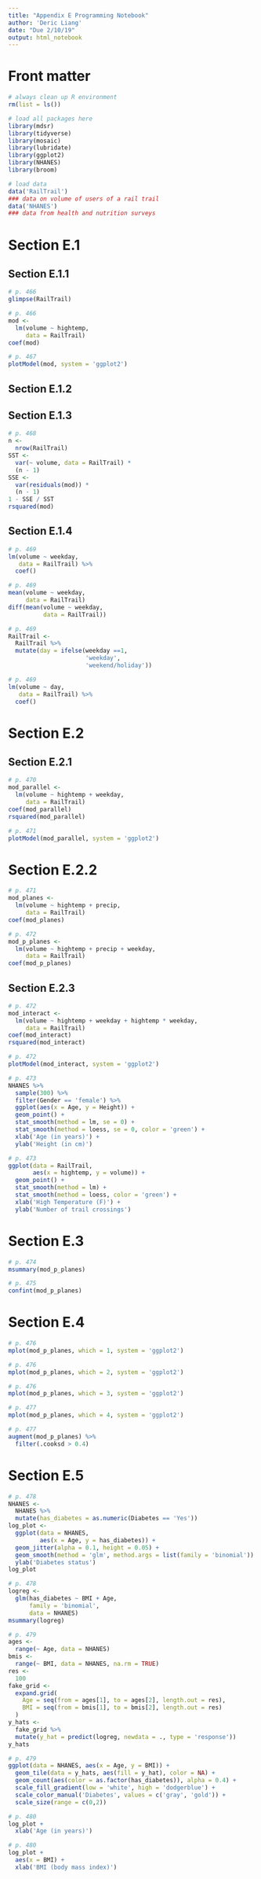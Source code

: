 ```yaml
---
title: "Appendix E Programming Notebook"
author: 'Deric Liang'
date: "Due 2/10/19"
output: html_notebook
---
```


# Front matter

```r
# always clean up R environment
rm(list = ls())

# load all packages here
library(mdsr)
library(tidyverse)
library(mosaic)
library(lubridate)
library(ggplot2)
library(NHANES)
library(broom)

# load data
data('RailTrail')
### data on volume of users of a rail trail
data('NHANES')
### data from health and nutrition surveys
```

# Section E.1

## Section E.1.1

```r
# p. 466
glimpse(RailTrail)
```

```r
# p. 466
mod <-
  lm(volume ~ hightemp,
     data = RailTrail)
coef(mod)
```

```r
# p. 467
plotModel(mod, system = 'ggplot2')
```

## Section E.1.2

## Section E.1.3

```r
# p. 468
n <-
  nrow(RailTrail)
SST <-
  var(~ volume, data = RailTrail) *
  (n - 1)
SSE <-
  var(residuals(mod)) *
  (n - 1)
1 - SSE / SST
rsquared(mod)
```

## Section E.1.4

```r
# p. 469
lm(volume ~ weekday, 
   data = RailTrail) %>%
  coef()
```

```r
# p. 469
mean(volume ~ weekday, 
     data = RailTrail)
diff(mean(volume ~ weekday, 
          data = RailTrail))
```

```r
# p. 469
RailTrail <-
  RailTrail %>%
  mutate(day = ifelse(weekday ==1,
                      'weekday',
                      'weekend/holiday'))
```

```r
# p. 469
lm(volume ~ day, 
   data = RailTrail) %>%
  coef()
```

# Section E.2

## Section E.2.1

```r
# p. 470
mod_parallel <-
  lm(volume ~ hightemp + weekday,
     data = RailTrail)
coef(mod_parallel)
rsquared(mod_parallel)
```

```r
# p. 471
plotModel(mod_parallel, system = 'ggplot2')
```

# Section E.2.2

```r
# p. 471
mod_planes <-
  lm(volume ~ hightemp + precip,
     data = RailTrail)
coef(mod_planes)
```

```r
# p. 472
mod_p_planes <-
  lm(volume ~ hightemp + precip + weekday, 
     data = RailTrail)
coef(mod_p_planes)
```

## Section E.2.3

```r
# p. 472
mod_interact <-
  lm(volume ~ hightemp + weekday + hightemp * weekday,
     data = RailTrail)
coef(mod_interact)
rsquared(mod_interact)
```

```r
# p. 472
plotModel(mod_interact, system = 'ggplot2')
```

```r
# p. 473
NHANES %>%
  sample(300) %>%
  filter(Gender == 'female') %>%
  ggplot(aes(x = Age, y = Height)) +
  geom_point() +
  stat_smooth(method = lm, se = 0) +
  stat_smooth(method = loess, se = 0, color = 'green') +
  xlab('Age (in years)') +
  ylab('Height (in cm)')
```

```r
# p. 473
ggplot(data = RailTrail,
       aes(x = hightemp, y = volume)) +
  geom_point() +
  stat_smooth(method = lm) +
  stat_smooth(method = loess, color = 'green') +
  xlab('High Temperature (F)') +
  ylab('Number of trail crossings')
```

# Section E.3

```r
# p. 474
msummary(mod_p_planes)
```

```r
# p. 475
confint(mod_p_planes)
```

# Section E.4

```r
# p. 476
mplot(mod_p_planes, which = 1, system = 'ggplot2')
```

```r
# p. 476
mplot(mod_p_planes, which = 2, system = 'ggplot2')
```

```r
# p. 476
mplot(mod_p_planes, which = 3, system = 'ggplot2')
```

```r
# p. 477
mplot(mod_p_planes, which = 4, system = 'ggplot2')
```

```r
# p. 477
augment(mod_p_planes) %>%
  filter(.cooksd > 0.4)
```

# Section E.5

```r
# p. 478
NHANES <-
  NHANES %>%
  mutate(has_diabetes = as.numeric(Diabetes == 'Yes'))
log_plot <-
  ggplot(data = NHANES,
         aes(x = Age, y = has_diabetes)) +
  geom_jitter(alpha = 0.1, height = 0.05) +
  geom_smooth(method = 'glm', method.args = list(family = 'binomial')) +
  ylab('Diabetes status')
log_plot
```

```r
# p. 478
logreg <-
  glm(has_diabetes ~ BMI + Age,
      family = 'binomial',
      data = NHANES)
msummary(logreg)
```

```r
# p. 479
ages <-
  range(~ Age, data = NHANES)
bmis <-
  range(~ BMI, data = NHANES, na.rm = TRUE)
res <-
  100
fake_grid <-
  expand.grid(
    Age = seq(from = ages[1], to = ages[2], length.out = res),
    BMI = seq(from = bmis[1], to = bmis[2], length.out = res)
  )
y_hats <-
  fake_grid %>%
  mutate(y_hat = predict(logreg, newdata = ., type = 'response'))
y_hats
```

```r
# p. 479
ggplot(data = NHANES, aes(x = Age, y = BMI)) +
  geom_tile(data = y_hats, aes(fill = y_hat), color = NA) +
  geom_count(aes(color = as.factor(has_diabetes)), alpha = 0.4) +
  scale_fill_gradient(low = 'white', high = 'dodgerblue') +
  scale_color_manual('Diabetes', values = c('gray', 'gold')) +
  scale_size(range = c(0,2))
```

```r
# p. 480
log_plot +
  xlab('Age (in years)')
```

```r
# p. 480
log_plot +
  aes(x = BMI) +
  xlab('BMI (body mass index)')
```
